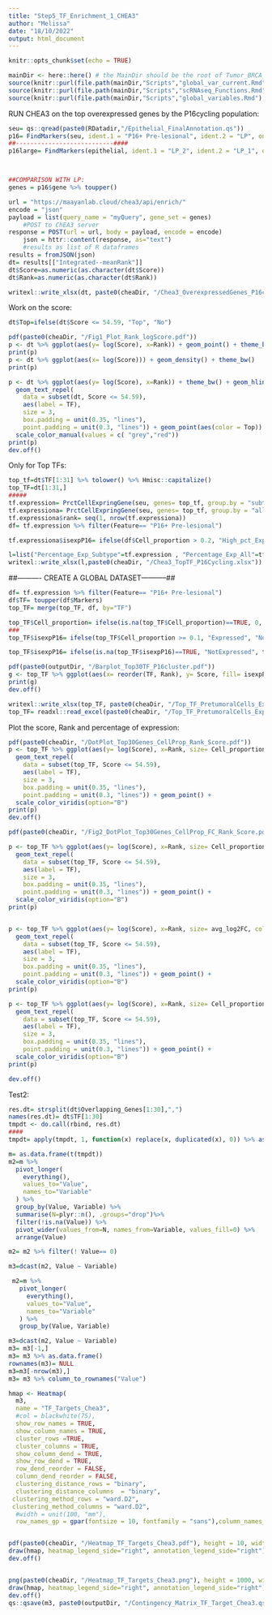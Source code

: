 ```yaml
---
title: "Step5_TF_Enrichment_1_CHEA3"
author: "Melissa"
date: "18/10/2022"
output: html_document
---
```


```r
knitr::opts_chunk$set(echo = TRUE)
```


```r
mainDir <- here::here() # the MainDir should be the root of Tumor_BRCA_P53:
source(knitr::purl(file.path(mainDir,"Scripts","global_var_current.Rmd"), quiet=TRUE))
source(knitr::purl(file.path(mainDir,"Scripts","scRNAseq_Functions.Rmd"), quiet=TRUE))
source(knitr::purl(file.path(mainDir,"Scripts","global_variables.Rmd"), quiet=TRUE))
```

RUN CHEA3 on the top overexpressed genes by the P16cycling population:
```r
seu= qs::qread(paste0(RDatadir,"/Epithelial_FinalAnnotation.qs"))
p16= FindMarkers(seu, ident.1 = "P16+ Pre-lesional", ident.2 = "LP", only.pos = TRUE, logfc.threshold = 0.8, min.diff.pct = 0.2) %>% dplyr::filter(p_val_adj<0.05 )  %>% tibble::rownames_to_column("gene")
##---------------------------####
p16large= FindMarkers(epithelial, ident.1 = "LP_2", ident.2 = "LP_1", only.pos = TRUE, logfc.threshold = 0.5) %>% dplyr::filter(p_val_adj<0.01 )  %>% tibble::rownames_to_column("gene")



##COMPARISON WITH LP:
genes = p16$gene %>% toupper()

url = "https://maayanlab.cloud/chea3/api/enrich/"
encode = "json"
payload = list(query_name = "myQuery", gene_set = genes)
	#POST to ChEA3 server
response = POST(url = url, body = payload, encode = encode)
	json = httr::content(response, as="text")
	#results as list of R dataframes
results = fromJSON(json)
dt= results[["Integrated--meanRank"]]
dt$Score=as.numeric(as.character(dt$Score))
dt$Rank=as.numeric(as.character(dt$Rank))

writexl::write_xlsx(dt, paste0(cheaDir, "/Chea3_OverexpressedGenes_P16cyclingPop.xlsx"))
```

Work on the score:
```r

dt$Top=ifelse(dt$Score <= 54.59, "Top", "No")

pdf(paste0(cheaDir, "/Fig1_Plot_Rank_logScore.pdf"))
p <- dt %>% ggplot(aes(y= log(Score), x=Rank)) + geom_point() + theme_bw() + geom_hline(yintercept = 4, color= "red") 
print(p)
p <- dt %>% ggplot(aes(x= log(Score))) + geom_density() + theme_bw()
print(p)

p <- dt %>% ggplot(aes(y= log(Score), x=Rank)) + theme_bw() + geom_hline(yintercept = 4.2, color= "red")+
  geom_text_repel(
    data = subset(dt, Score <= 54.59),
    aes(label = TF),
    size = 3,
    box.padding = unit(0.35, "lines"),
    point.padding = unit(0.3, "lines")) + geom_point(aes(color = Top)) +
  scale_color_manual(values = c( "grey","red"))
print(p)
dev.off()
```

Only for Top TFs:
```r
top_tf=dt$TF[1:31] %>% tolower() %>% Hmisc::capitalize()
top_TF=dt[1:31,]
#####
tf.expression= PrctCellExpringGene(seu, genes= top_tf, group.by = "subtype" )
tf.expressiona= PrctCellExpringGene(seu, genes= top_tf, group.by = "all" )
tf.expressiona$rank= seq(1, nrow(tf.expressiona))
df= tf.expression %>% filter(Feature== "P16+ Pre-lesional")

tf.expressiona$isexpP16= ifelse(df$Cell_proportion > 0.2, "High_pct_Expression", "Low_pct_Expression")

l=list("Percentage_Exp_Subtype"=tf.expression , "Percentage_Exp_All"=tf.expressiona, "OnlyPretumoralCells"= dt)
writexl::write_xlsx(l,paste0(cheaDir, "/Chea3_TopTF_P16Cycling.xlsx"))
```



##---------- CREATE A GLOBAL DATASET-----------##
```r
df= tf.expression %>% filter(Feature== "P16+ Pre-lesional")
df$TF= toupper(df$Markers)
top_TF= merge(top_TF, df, by="TF")

top_TF$Cell_proportion= ifelse(is.na(top_TF$Cell_proportion)==TRUE, 0, top_TF$Cell_proportion)
###
top_TF$isexpP16= ifelse(top_TF$Cell_proportion >= 0.1, "Expressed", "NotExpressed")

top_TF$isexpP16= ifelse(is.na(top_TF$isexpP16)==TRUE, "NotExpressed", top_TF$isexpP16)

pdf(paste0(outputDir, "/Barplot_Top30TF_P16cluster.pdf"))
g <- top_TF %>% ggplot(aes(x= reorder(TF, Rank), y= Score, fill= isexpP16)) + geom_bar(stat="identity") + theme_bw() + scale_fill_manual(values= c("Expressed"="#4F568C", "NotExpressed"="#CDDBDE")) + coord_flip()
print(g)
dev.off()

writexl::write_xlsx(top_TF, paste0(cheaDir, "/Top_TF_PretumoralCells_ExpressionPct.xlsx"))
top_TF= readxl::read_excel(paste0(cheaDir, "/Top_TF_PretumoralCells_ExpressionPct.xlsx"))
```


Plot the score, Rank and percentage of expression:
```r
pdf(paste0(cheaDir, "/DotPlot_Top30Genes_CellProp_Rank_Score.pdf"))
p <- top_TF %>% ggplot(aes(y= log(Score), x=Rank, size= Cell_proportion, color= Cell_proportion)) + theme_bw() + geom_hline(yintercept = 4.2, color= "red")+
  geom_text_repel(
    data = subset(top_TF, Score <= 54.59),
    aes(label = TF),
    size = 3,
    box.padding = unit(0.35, "lines"),
    point.padding = unit(0.3, "lines")) + geom_point() +
  scale_color_viridis(option="B")
print(p)
dev.off()
```


```r
pdf(paste0(cheaDir, "/Fig2_DotPlot_Top30Genes_CellProp_FC_Rank_Score.pdf"))

p <- top_TF %>% ggplot(aes(y= log(Score), x=Rank, size= Cell_proportion, color= Cell_proportion)) + theme_bw() + geom_hline(yintercept = 4.2, color= "red")+
  geom_text_repel(
    data = subset(top_TF, Score <= 54.59),
    aes(label = TF),
    size = 3,
    box.padding = unit(0.35, "lines"),
    point.padding = unit(0.3, "lines")) + geom_point() +
  scale_color_viridis(option="B")
print(p)


p <- top_TF %>% ggplot(aes(y= log(Score), x=Rank, size= avg_log2FC, color= avg_log2FC)) + theme_bw() + geom_hline(yintercept = 4.2, color= "red")+
  geom_text_repel(
    data = subset(top_TF, Score <= 54.59),
    aes(label = TF),
    size = 3,
    box.padding = unit(0.35, "lines"),
    point.padding = unit(0.3, "lines")) + geom_point() +
  scale_color_viridis(option="B")
print(p)

p <- top_TF %>% ggplot(aes(y= log(Score), x=Rank, size= Cell_proportion, color= avg_log2FC)) + theme_bw() + geom_hline(yintercept = 4.2, color= "red")+
  geom_text_repel(
    data = subset(top_TF, Score <= 54.59),
    aes(label = TF),
    size = 3,
    box.padding = unit(0.35, "lines"),
    point.padding = unit(0.3, "lines")) + geom_point() +
  scale_color_viridis(option="B")
print(p)

dev.off()
```

Test2:
```r
res.dt= strsplit(dt$Overlapping_Genes[1:30],",")
names(res.dt)= dt$TF[1:30]
tmpdt <- do.call(rbind, res.dt)
####
tmpdt= apply(tmpdt, 1, function(x) replace(x, duplicated(x), 0)) %>% as.data.frame()
```

```r
m= as.data.frame(t(tmpdt))
m2=m %>% 
  pivot_longer(
    everything(), 
    values_to="Value", 
    names_to="Variable"
  ) %>% 
  group_by(Value, Variable) %>% 
  summarise(N=plyr::n(), .groups="drop")%>% 
  filter(!is.na(Value)) %>% 
  pivot_wider(values_from=N, names_from=Variable, values_fill=0) %>% 
  arrange(Value)

m2= m2 %>% filter(! Value== 0)

m3=dcast(m2, Value ~ Variable)
```

```r

 m2=m %>% 
   pivot_longer(
     everything(), 
     values_to="Value", 
     names_to="Variable"
   ) %>% 
   group_by(Value, Variable)

m3=dcast(m2, Value ~ Variable)
m3= m3[-1,]
m3= m3 %>% as.data.frame() 
rownames(m3)= NULL
m3=m3[-nrow(m3),]
m3= m3 %>% column_to_rownames("Value")

hmap <- Heatmap(
  m3,
  name = "TF_Targets_Chea3",
  #col = blackwhite(75), 
  show_row_names = TRUE,
  show_column_names = TRUE,
  cluster_rows =TRUE,
  cluster_columns = TRUE,
  show_column_dend = TRUE,
  show_row_dend = TRUE,
  row_dend_reorder = FALSE,
  column_dend_reorder = FALSE,
  clustering_distance_rows = "binary",
  clustering_distance_columns  = "binary",
 clustering_method_rows = "ward.D2",
 clustering_method_columns = "ward.D2",
  #width = unit(100, "mm"),
  row_names_gp = gpar(fontsize = 10, fontfamily = "sans"),column_names_gp = gpar(fontsize = 10, fontfamily = "sans"))


pdf(paste0(cheaDir, "/Heatmap_TF_Targets_Chea3.pdf"), height = 10, width = 12)
draw(hmap, heatmap_legend_side="right", annotation_legend_side="right")
dev.off()


png(paste0(cheaDir, "/Heatmap_TF_Targets_Chea3.png"), height = 1000, width = 1200)
draw(hmap, heatmap_legend_side="right", annotation_legend_side="right")
dev.off()
qs::qsave(m3, paste0(outputDir, "/Contingency_Matrix_TF_Target_Chea3.qs"))

```


